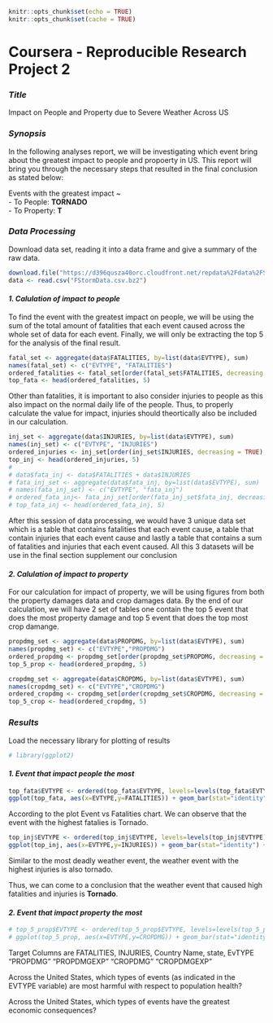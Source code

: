 ```r
knitr::opts_chunk$set(echo = TRUE)
knitr::opts_chunk$set(cache = TRUE)
```

# **Coursera - Reproducible Research Project 2**

### ***Title***
Impact on People and Property due to Severe Weather Across US

### ***Synopsis***
In the following analyses report, we will be investigating which event bring about the greatest impact to people and propoerty in US. This report will bring you through the necessary steps that resulted in the final conclusion as stated below:

Events with the greatest impact ~  
- To People: **TORNADO**  
- To Property: **T**  
 

### ***Data Processing***

Download data set, reading it into a data frame and give a summary of the raw data.

```r
download.file("https://d396qusza40orc.cloudfront.net/repdata%2Fdata%2FStormData.csv.bz2","FStormData.csv.bz2")
data <- read.csv("FStormData.csv.bz2")
```
  
#### ***1. Calulation of impact to people***

To find the event with the greatest impact on people, we will be using the sum of the total amount of fatalities that each event caused across the whole set of data for each event. Finally, we will only be extracting the top 5 for the analysis of the final result.

```r
fatal_set <- aggregate(data$FATALITIES, by=list(data$EVTYPE), sum)
names(fatal_set) <- c("EVTYPE", "FATALITIES")
ordered_fatalities <- fatal_set[order(fatal_set$FATALITIES, decreasing = TRUE),]
top_fata <- head(ordered_fatalities, 5)
```

Other than fatalities, it is important to also consider injuries to people as this also impact on the normal daily life of the people. Thus, to properly calculate the value for impact, injuries should theortically also be included in our calculation. 


```r
inj_set <- aggregate(data$INJURIES, by=list(data$EVTYPE), sum)
names(inj_set) <- c("EVTYPE", "INJURIES")
ordered_injuries <- inj_set[order(inj_set$INJURIES, decreasing = TRUE),]
top_inj <- head(ordered_injuries, 5)
# 
# data$fata_inj <- data$FATALITIES + data$INJURIES
# fata_inj_set <- aggregate(data$fata_inj, by=list(data$EVTYPE), sum)
# names(fata_inj_set) <- c("EVTYPE", "fata_inj")
# ordered_fata_inj<- fata_inj_set[order(fata_inj_set$fata_inj, decreasing = TRUE),]
# top_fata_inj <- head(ordered_fata_inj, 5)

```

After this session of data processing, we would have 3 unique data set which is a table that contains fatalities that each event cause, a table that contain injuries that each event cause and lastly a table that contains a sum of fatalities and injuries that each event caused. All this 3 datasets will be use in the final section supplement our conclusion

#### ***2. Calulation of impact to property***
  
For our calculation for impact of property, we will be using figures from both the property damages data and crop damages data. By the end of our calculation, we will have 2 set of tables one contain the top 5 event that does the most property damage and top 5 event that does the top most crop damange.

```r
propdmg_set <- aggregate(data$PROPDMG, by=list(data$EVTYPE), sum)
names(propdmg_set) <- c("EVTYPE","PROPDMG")
ordered_propdmg <- propdmg_set[order(propdmg_set$PROPDMG, decreasing = TRUE),]
top_5_prop <- head(ordered_propdmg, 5)

cropdmg_set <- aggregate(data$CROPDMG, by=list(data$EVTYPE), sum)
names(cropdmg_set) <- c("EVTYPE","CROPDMG")
ordered_cropdmg <- cropdmg_set[order(cropdmg_set$CROPDMG, decreasing = TRUE),]
top_5_crop <- head(ordered_cropdmg, 5)

```

### ***Results***

Load the necessary library for plotting of results
```r
# library(ggplot2)
```

#### ***1. Event that impact people the most***

```r
top_fata$EVTYPE <- ordered(top_fata$EVTYPE, levels=levels(top_fata$EVTYPE)[unclass(top_fata$EVTYPE)])
ggplot(top_fata, aes(x=EVTYPE,y=FATALITIES)) + geom_bar(stat="identity") + xlab("Top 5 Weather Events") + ylab("No. of Fatalities") + ggtitle("Weather Event that has the Highest Fatalities ")
```

According to the plot Event vs Fatalities chart. We can observe that the event with the highest fatalies is Tornado.

```r
top_inj$EVTYPE <- ordered(top_inj$EVTYPE, levels=levels(top_inj$EVTYPE)[unclass(top_inj$EVTYPE)])
ggplot(top_inj, aes(x=EVTYPE,y=INJURIES)) + geom_bar(stat="identity") + xlab("Top 5 Weather Events") + ylab("No. of Injuries") + ggtitle("Weather Event that has the Highest Injuries ")
```

Similar to the most deadly weather event, the weather event with the highest injuries is also tornado.

Thus, we can come to a conclusion that the weather event that caused high fatalities and injuries is **Tornado**.

#### ***2. Event that impact property the most***


```r
# top_5_prop$EVTYPE <- ordered(top_5_prop$EVTYPE, levels=levels(top_5_prop$EVTYPE)[unclass(top_5_prop$EVTYPE)])
# ggplot(top_5_prop, aes(x=EVTYPE,y=CROPDMG)) + geom_bar(stat="identity")
```

Target Columns are FATALITIES, INJURIES, Country Name, state, EvTYPE
 "PROPDMG"    "PROPDMGEXP" "CROPDMG"    "CROPDMGEXP"


Across the United States, which types of events (as indicated in the EVTYPE variable) are most harmful with respect to population health?

Across the United States, which types of events have the greatest economic consequences?






